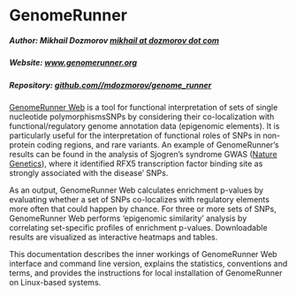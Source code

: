 # GenomeRunner

##### Author: Mikhail Dozmorov [mikhail at dozmorov dot com](mailto:mikhail@dozmorov.com)  
##### Website: [www.genomerunner.org](http://www.genomerunner.org)  
##### Repository: [github.com//mdozmorov/genome_runner](https://github.com/mdozmorov/genome_runner)  

[GenomeRunner Web](http://www.genomerunner.org) is a tool for functional interpretation of sets of single nucleotide polymorphismsSNPs by considering their co-localization with functional/regulatory genome annotation data (epigenomic elements). It is particularly useful for the interpretation of functional roles of SNPs in non-protein coding regions, and rare variants. An example of GenomeRunner's results can be found in the analysis of Sjogren's syndrome GWAS ([Nature Genetics](http://www.nature.com/ng/journal/v45/n11/full/ng.2792.html)), where it identified RFX5 transcription factor binding site as strongly associated with the disease' SNPs.


As an output, GenomeRunner Web calculates enrichment p-values by evaluating whether a set of SNPs co-localizes with regulatory elements more often that could happen by chance. For three or more sets of SNPs, GenomeRunner Web performs 'epigenomic similarity' analysis by correlating set-specific profiles of enrichment p-values. Downloadable results are visualized as interactive heatmaps and tables.

This documentation describes the inner workings of GenomeRunner Web interface and command line version, explains the statistics, conventions and terms, and provides the instructions for local installation of GenomeRunner on Linux-based systems.